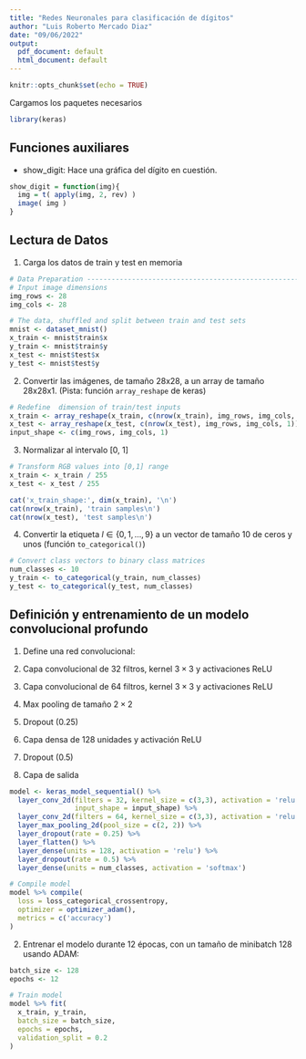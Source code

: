```yaml
---
title: "Redes Neuronales para clasificación de dígitos"
author: "Luis Roberto Mercado Diaz"
date: "09/06/2022"
output:
  pdf_document: default
  html_document: default
---
```


```r
knitr::opts_chunk$set(echo = TRUE)
```

Cargamos los paquetes necesarios
```r
library(keras)
```


## Funciones auxiliares

* show_digit: Hace una gráfica del dígito en cuestión.
```r
show_digit = function(img){
  img = t( apply(img, 2, rev) )
  image( img )
}
```


## Lectura de Datos

1. Carga los datos de train y test en memoria

```r
# Data Preparation -----------------------------------------------------
# Input image dimensions
img_rows <- 28
img_cols <- 28

# The data, shuffled and split between train and test sets
mnist <- dataset_mnist()
x_train <- mnist$train$x
y_train <- mnist$train$y
x_test <- mnist$test$x
y_test <- mnist$test$y
```

2. Convertir las imágenes, de tamaño 28x28, a un array de tamaño 28x28x1. (Pista: función `array_reshape` de keras)

```r
# Redefine  dimension of train/test inputs
x_train <- array_reshape(x_train, c(nrow(x_train), img_rows, img_cols, 1))
x_test <- array_reshape(x_test, c(nrow(x_test), img_rows, img_cols, 1))
input_shape <- c(img_rows, img_cols, 1)
```

3. Normalizar al intervalo [0, 1]

```r
# Transform RGB values into [0,1] range
x_train <- x_train / 255
x_test <- x_test / 255

cat('x_train_shape:', dim(x_train), '\n')
cat(nrow(x_train), 'train samples\n')
cat(nrow(x_test), 'test samples\n')
```

4. Convertir la etiqueta $l \in \{0, 1, \dots, 9\}$ a un vector de tamaño 10 de ceros y unos (función  `to_categorical()`)

```r
# Convert class vectors to binary class matrices
num_classes <- 10
y_train <- to_categorical(y_train, num_classes)
y_test <- to_categorical(y_test, num_classes)
```

## Definición y entrenamiento de un modelo convolucional profundo

1. Define una red convolucional:

  1. Capa convolucional de 32 filtros, kernel $3\times 3$ y activaciones ReLU
  2. Capa convolucional de 64 filtros, kernel $3\times 3$ y activaciones ReLU
  3. Max pooling de tamaño $2 \times 2$
  4. Dropout ($0.25$)
  5. Capa densa de 128 unidades y activación ReLU
  6. Dropout ($0.5$)
  7. Capa de salida

```r
model <- keras_model_sequential() %>%
  layer_conv_2d(filters = 32, kernel_size = c(3,3), activation = 'relu',
                input_shape = input_shape) %>% 
  layer_conv_2d(filters = 64, kernel_size = c(3,3), activation = 'relu') %>% 
  layer_max_pooling_2d(pool_size = c(2, 2)) %>% 
  layer_dropout(rate = 0.25) %>% 
  layer_flatten() %>% 
  layer_dense(units = 128, activation = 'relu') %>% 
  layer_dropout(rate = 0.5) %>% 
  layer_dense(units = num_classes, activation = 'softmax')

# Compile model
model %>% compile(
  loss = loss_categorical_crossentropy,
  optimizer = optimizer_adam(),
  metrics = c('accuracy')
)
```

2. Entrenar el modelo durante 12 épocas, con un tamaño de minibatch 128 usando ADAM:

```r
batch_size <- 128
epochs <- 12

# Train model
model %>% fit(
  x_train, y_train,
  batch_size = batch_size,
  epochs = epochs,
  validation_split = 0.2
)
```


